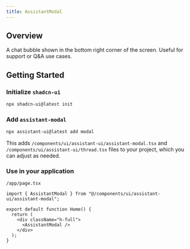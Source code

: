 ```yaml
---
title: AssistantModal
---
```



## Overview

A chat bubble shown in the bottom right corner of the screen. Useful for support or Q&A use cases.

## Getting Started

<Steps>
  <Step>

### Initialize `shadcn-ui`

```sh
npx shadcn-ui@latest init
```

  </Step>
  <Step>

### Add `assistant-modal`

```sh
npx assistant-ui@latest add modal
```

This adds `/components/ui/assistant-ui/assistant-modal.tsx` and `/components/ui/assistant-ui/thread.tsx` files to your project, which you can adjust as needed.

  </Step>
  <Step>

### Use in your application

`/app/page.tsx`

```tsx {1, 6}
import { AssistantModal } from "@/components/ui/assistant-ui/assistant-modal";

export default function Home() {
  return (
    <div className="h-full">
      <AssistantModal />
    </div>
  );
}
```

  </Step>
</Steps>
